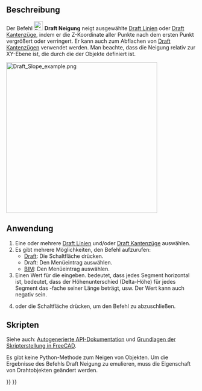 <languages/>

{{Docnav/de
|[[Draft_Draft2Sketch/de|Draft2Sketch]]
|[[Draft_FlipDimension/de|MaßUmdrehen]]
|[[Draft_Workbench/de|Draft]]
|IconL=Draft_Draft2Sketch.svg
|IconR=Draft_FlipDimension.svg
|IconC=Workbench_Draft.svg
}}

{{GuiCommand/de
|Name=Draft Slope
|Name/de=Draft Neigung
|MenuLocation=Änderung → Neigung festlegen<br>Werkzeuge → Neigung festlegen
|Workbenches=[[Draft_Workbench/de|Draft]], [[BIM_Workbench/de|BIM]]
|Version=0.17
}}

<span id="Description"></span>
==Beschreibung== 

Der Befehl [[Image:Draft_Slope.svg|24px]]  ''' Draft Neigung''' neigt ausgewählte [[Draft_Line/de|Draft Linien]] oder [[Draft_Wire/de|Draft Kantenzüge]], indem er die Z-Koordinate aller Punkte nach dem ersten Punkt vergrößert oder verringert. Er kann auch zum Abflachen von [[Draft_Wire/de|Draft Kantenzügen]] verwendet werden. Man beachte, dass die Neigung relativ zur XY-Ebene ist, die durch die {{PropertyData/de|Placement}} der Objekte definiert ist.

[[Image:Draft_Slope_example.png|400px]]
{{Caption|Links eine horizontale Draft-Linie. Rechts die gleiche Linie mit einem Neigungswert von 1 (Winkel ist 45°)}}

<span id="Usage"></span>
==Anwendung== 

# Eine oder mehrere [[Draft_Line/de|Draft Linien]] und/oder [[Draft_Wire/de|Draft Kantenzüge]] auswählen.
# Es gibt mehrere Möglichkeiten, den Befehl aufzurufen:
#* [[Draft_Workbench/de|Draft]]: Die Schaltfläche {{Button|[[Image:Draft_Slope.svg|16px]] [[Draft_Slope/de|Neigung festlegen]]}} drücken.
#* Draft: Den Menüeintrag {{MenuCommand|Änderung → [[Image:Draft_Slope.svg|16px]] Neigung festlegen}} auswählen.
#* [[BIM_Workbench/de|BIM]]: Den Menüeintrag {{MenuCommand|Werkzeuge → [[Image:Draft_Slope.svg|16px]] Neigung festlegen}} auswählen.
# Einen Wert für die {{MenuCommand|Neigung}} eingeben. {{Value|0}} bedeutet, dass jedes Segment horizontal ist, {{Value|0,5}} bedeutet, dass der Höhenunterschied (Delta-Höhe) für jedes Segment das {{Value|0,5}}-fache seiner Länge beträgt, usw. Der Wert kann auch negativ sein.
# {{KEY|Enter}} oder die Schaltfläche {{Button|OK}} drücken, um den Befehl zu abzuschließen.

<span id="Scripting"></span>
==Skripten==

Siehe auch: [https://freecad.github.io/SourceDoc/ Autogenerierte API-Dokumentation] und [[FreeCAD_Scripting_Basics/de|Grundlagen der Skripterstellung in FreeCAD]].

Es gibt keine Python-Methode zum Neigen von Objekten. Um die Ergebnisse des Befehls Draft Neigung zu emulieren, muss die Eigenschaft {{incode|Points}} von Drahtobjekten geändert werden.


{{Docnav/de
|[[Draft_Draft2Sketch/de|Draft2Sketch]]
|[[Draft_FlipDimension/de|MaßUmdrehen]]
|[[Draft_Workbench/de|Draft]]
|IconL=Draft_Draft2Sketch.svg
|IconR=Draft_FlipDimension.svg
|IconC=Workbench_Draft.svg
}}

{{Draft Tools navi{{#translation:}}}}
{{Userdocnavi{{#translation:}}}}